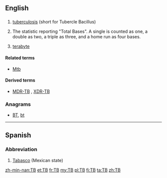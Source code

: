 {{also|Tb|ТВ}}
==English==

==={{initialism}}===
{{en-noun}}

# {{pathology}} [[tuberculosis]] (short for Tubercle Bacillus)
# {{baseball}} The statistic reporting "Total Bases". A single is counted as one, a double as two, a triple as three, and a home run as four bases.
# {{electronics|computing}} [[terabyte]]

====Related terms====
* {{sense|pathology}} [[Mtb]]

====Derived terms====
* {{sense|pathology}} [[MDR-TB]] , [[XDR-TB]]

===Anagrams===
* [[BT#English|BT]], [[bt#English|bt]]

----

==Spanish==

===Abbreviation===
{{infl|es|abbreviation}}

# [[Tabasco]] (Mexican state)

[[zh-min-nan:TB]]
[[et:TB]]
[[fr:TB]]
[[my:TB]]
[[pl:TB]]
[[fi:TB]]
[[ta:TB]]
[[zh:TB]]